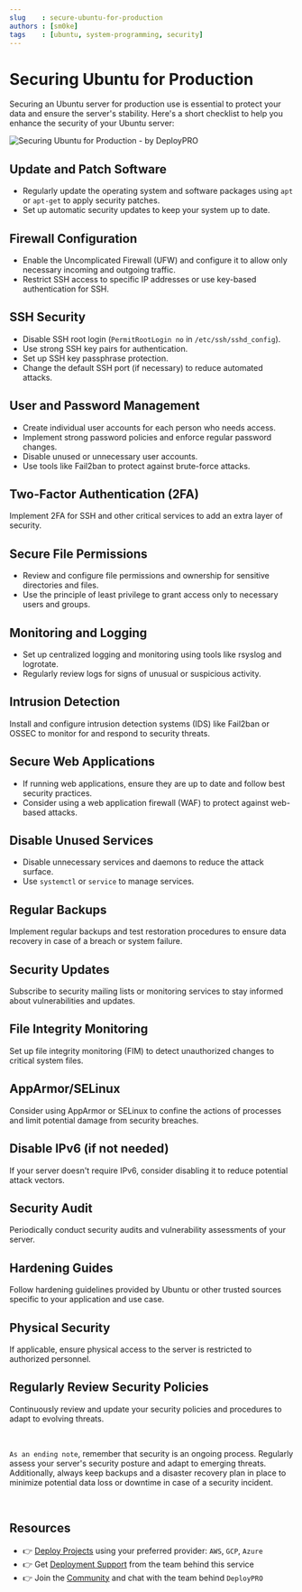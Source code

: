 ```yaml
---
slug    : secure-ubuntu-for-production
authors : [sm0ke]
tags    : [ubuntu, system-programming, security]
---
```


# Securing Ubuntu for Production

Securing an Ubuntu server for production use is essential to protect your data and ensure the server's stability. 
Here's a short checklist to help you enhance the security of your Ubuntu server:

![Securing Ubuntu for Production - by DeployPRO](https://github-production-user-asset-6210df.s3.amazonaws.com/51070104/267247155-cf320efc-4b60-4b6c-afdd-b6b28a718e6c.png)

<!--truncate-->

## **Update and Patch Software**

- Regularly update the operating system and software packages using `apt` or `apt-get` to apply security patches.
- Set up automatic security updates to keep your system up to date.

## **Firewall Configuration**

- Enable the Uncomplicated Firewall (UFW) and configure it to allow only necessary incoming and outgoing traffic.
- Restrict SSH access to specific IP addresses or use key-based authentication for SSH.

## **SSH Security**

- Disable SSH root login (`PermitRootLogin no` in `/etc/ssh/sshd_config`).
- Use strong SSH key pairs for authentication.
- Set up SSH key passphrase protection.
- Change the default SSH port (if necessary) to reduce automated attacks.

## **User and Password Management**

- Create individual user accounts for each person who needs access.
- Implement strong password policies and enforce regular password changes.
- Disable unused or unnecessary user accounts.
- Use tools like Fail2ban to protect against brute-force attacks.

## **Two-Factor Authentication (2FA)**

Implement 2FA for SSH and other critical services to add an extra layer of security.

## **Secure File Permissions**

- Review and configure file permissions and ownership for sensitive directories and files.
- Use the principle of least privilege to grant access only to necessary users and groups.

## **Monitoring and Logging**

- Set up centralized logging and monitoring using tools like rsyslog and logrotate.
- Regularly review logs for signs of unusual or suspicious activity.

## **Intrusion Detection**

Install and configure intrusion detection systems (IDS) like Fail2ban or OSSEC to monitor for and respond to security threats.

## **Secure Web Applications**

- If running web applications, ensure they are up to date and follow best security practices.
- Consider using a web application firewall (WAF) to protect against web-based attacks.

## **Disable Unused Services**

- Disable unnecessary services and daemons to reduce the attack surface.
- Use `systemctl` or `service` to manage services.

## **Regular Backups**

Implement regular backups and test restoration procedures to ensure data recovery in case of a breach or system failure.

## **Security Updates**

Subscribe to security mailing lists or monitoring services to stay informed about vulnerabilities and updates.

## **File Integrity Monitoring**

Set up file integrity monitoring (FIM) to detect unauthorized changes to critical system files.

## **AppArmor/SELinux**

Consider using AppArmor or SELinux to confine the actions of processes and limit potential damage from security breaches.

## **Disable IPv6 (if not needed)**

If your server doesn't require IPv6, consider disabling it to reduce potential attack vectors.

## **Security Audit**

Periodically conduct security audits and vulnerability assessments of your server.

## **Hardening Guides**

Follow hardening guidelines provided by Ubuntu or other trusted sources specific to your application and use case.

## **Physical Security**

If applicable, ensure physical access to the server is restricted to authorized personnel.

## **Regularly Review Security Policies**

Continuously review and update your security policies and procedures to adapt to evolving threats.

<br />

`As an ending note`, remember that security is an ongoing process. Regularly assess your server's security posture and adapt to emerging threats. Additionally, always keep backups and a disaster recovery plan in place to minimize potential data loss or downtime in case of a security incident.

<br />

## Resources

- 👉 [Deploy Projects](https://deploypro.dev/) using your preferred provider: `AWS`, `GCP`, `Azure`
- 👉 Get [Deployment Support](https://deploypro.dev/support/) from the team behind this service
- 👉 Join the [Community](https://discord.gg/qQhjQZhnur) and chat with the team behind `DeployPRO`

